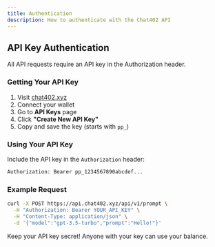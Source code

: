 ```yaml
---
title: Authentication
description: How to authenticate with the Chat402 API
---
```


## API Key Authentication

All API requests require an API key in the Authorization header.

### Getting Your API Key

1. Visit [chat402.xyz](https://www.chat402.xyz)
2. Connect your wallet
3. Go to **API Keys** page
4. Click **"Create New API Key"**
5. Copy and save the key (starts with `pp_`)

### Using Your API Key

Include the API key in the `Authorization` header:

```bash
Authorization: Bearer pp_1234567890abcdef...
```

### Example Request

```bash
curl -X POST https://api.chat402.xyz/api/v1/prompt \
  -H "Authorization: Bearer YOUR_API_KEY" \
  -H "Content-Type: application/json" \
  -d '{"model":"gpt-3.5-turbo","prompt":"Hello!"}'
```

<Warning>
Keep your API key secret! Anyone with your key can use your balance.
</Warning>
